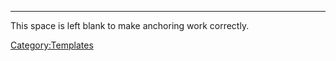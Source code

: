 <noinclude>[[Category:Templates]]</noinclude><div class="noprint">



























----
<span>This space is left blank to make anchoring work correctly.</span>
</div>